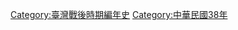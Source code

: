 {{commonscat|1949 in Taiwan}}
{{year in country category|||||台灣|亞洲|中国各省|}}

[[Category:臺灣戰後時期編年史|Category:臺灣戰後時期編年史]]
[[Category:中華民國38年|Category:中華民國38年]]